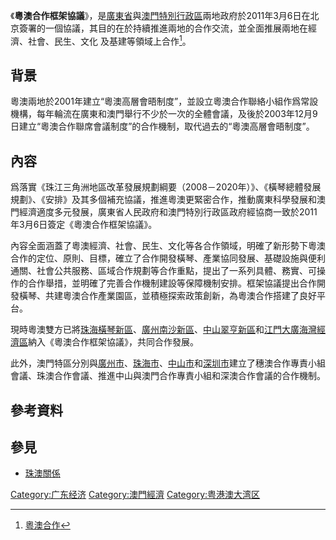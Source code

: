 {{multiple issues|
{{copypaste|time=2017-02-16T19:38:48+00:00}}
{{primarysources|time=2017-02-16T19:38:48+00:00}}
{{refimprove|time=2017-02-16T19:38:48+00:00}}
}}
《'''粵澳合作框架協議'''》，是[[廣東省|廣東省]]與[[澳門特別行政區|澳門特別行政區]]兩地政府於2011年3月6日在北京簽署的一個協議，其目的在於持續推進兩地的合作交流，並全面推展兩地在經濟、社會、民生、文化 及基建等領域上合作<ref>[https://www.economia.gov.mo/zh_TW/web/public/pg_rc_facgm?_refresh=true 粵澳合作]</ref>。

==背景==
粵澳兩地於2001年建立“粵澳高層會晤制度”，並設立粵澳合作聯絡小組作爲常設機構，每年輪流在廣東和澳門舉行不少於一次的全體會議，及後於2003年12月9日建立“粵澳合作聯席會議制度”的合作機制，取代過去的“粵澳高層會晤制度”。

==內容==
爲落實《珠江三角洲地區改革發展規劃綱要（2008－2020年）》、《橫琴總體發展規劃》、《安排》及其多個補充協議，推進粵澳更緊密合作，推動廣東科學發展和澳門經濟適度多元發展，廣東省人民政府和澳門特別行政區政府經協商一致於2011年3月6日簽定《粵澳合作框架協議》。

內容全面涵蓋了粵澳經濟、社會、民生、文化等各合作領域，明確了新形勢下粵澳合作的定位、原則、目標，確立了合作開發橫琴、產業協同發展、基礎設施與便利通關、社會公共服務、區域合作規劃等合作重點，提出了一系列具體、務實、可操作的合作舉措，並明確了完善合作機制建設等保障機制安排。框架協議提出合作開發橫琴、共建粵澳合作產業園區，並積極探索政策創新，為粵澳合作搭建了良好平台。

現時粵澳雙方已將[[珠海|珠海]][[橫琴新區|橫琴新區]]、[[廣州南沙新區|廣州南沙新區]]、[[中山市|中山]][[翠亨新區|翠亨新區]]和[[江門|江門]][[大廣海灣經濟區|大廣海灣經濟區]]納入《粵澳合作框架協議》，共同合作發展。

此外，澳門特區分別與[[廣州市|廣州市]]、[[珠海市|珠海市]]、[[中山市|中山市]]和[[深圳市|深圳市]]建立了穗澳合作專責小組會議、珠澳合作會議、推進中山與澳門合作專責小組和深澳合作會議的合作機制。

==參考資料==
{{reflist}}

==參見==
*[[珠澳關係|珠澳關係]]

{{粤港澳大湾区}}

[[Category:广东经济|Category:广东经济]]
[[Category:澳門經濟|Category:澳門經濟]]
[[Category:粤港澳大湾区|Category:粤港澳大湾区]]